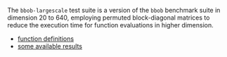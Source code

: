 The `bbob-largescale` test suite is a version of the `bbob` benchmark suite in dimension 20 to 640,
employing permuted block-diagonal matrices to reduce the execution time for function evaluations in higher dimension.

- [function definitions](https://arxiv.org/pdf/1903.06396.pdf)
- [some available results](https://numbbo.github.io/ppdata-archive)
